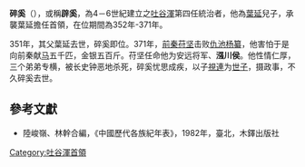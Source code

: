 '''碎奚'''（{{bd|330年||371年||}}），或稱'''辟奚'''，為4－6世紀建立之[[吐谷渾|吐谷渾]]第四任統治者，他為[[葉延|葉延]]兒子，承襲葉延擔任首領，在位期間為352年-371年。

351年，其父葉延去世，碎奚即位。371年，[[前秦|前秦]][[苻坚|苻坚]]击败[[仇池|仇池]][[杨纂|杨纂]]，他害怕于是向前秦献[[马|马]]五千匹，金银五百斤。苻坚任命他为安远将军、'''漒川侯'''。他性情仁厚，三个弟弟专横，被长史钟恶地杀死，碎奚忧思成疾，以子[[視連|視連]]为[[世子|世子]]，摄政事，不久碎奚去世。
{{start box}}
{{s-before|[[葉延|葉延]]}}
{{s-title|[[吐谷渾|吐谷渾]]首領|在位期間352年-371年}}
{{s-after|[[視連|視連]]}}
{{end box}}

==參考文獻==
*陸峻嶺、林幹合編，《中國歷代各族紀年表》，1982年，臺北，木鐸出版社
[[Category:吐谷渾首領|Category:吐谷渾首領]]